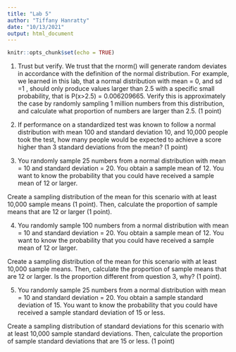 ```yaml
---
title: "Lab 5"
author: "Tiffany Hanratty"
date: "10/13/2021"
output: html_document
---
```


```r
knitr::opts_chunk$set(echo = TRUE)
```

1. Trust but verify. We trust that the rnorm() will generate random deviates in accordance with the definition of the normal distribution. For example, we learned in this lab, that a normal distribution with mean = 0, and sd =1 , should only produce values larger than 2.5 with a specific small probability, that is P(x>2.5) = 0.006209665. Verify this is approximately the case by randomly sampling 1 million numbers from this distribution, and calculate what proportion of numbers are larger than 2.5. (1 point)

2. If performance on a standardized test was known to follow a normal distribution with mean 100 and standard deviation 10, and 10,000 people took the test, how many people would be expected to achieve a score higher than 3 standard deviations from the mean? (1 point)

3. You randomly sample 25 numbers from a normal distribution with mean = 10 and standard deviation = 20. You obtain a sample mean of 12. You want to know the probability that you could have received a sample mean of 12 or larger.

Create a sampling distribution of the mean for this scenario with at least 10,000 sample means (1 point). Then, calculate the proportion of sample means that are 12 or larger (1 point).

4. You randomly sample 100 numbers from a normal distribution with mean = 10 and standard deviation = 20. You obtain a sample mean of 12. You want to know the probability that you could have received a sample mean of 12 or larger.

Create a sampling distribution of the mean for this scenario with at least 10,000 sample means. Then, calculate the proportion of sample means that are 12 or larger. Is the proportion different from question 3, why? (1 point).

5. You randomly sample 25 numbers from a normal distribution with mean = 10 and standard deviation = 20. You obtain a sample standard deviation of 15. You want to know the probability that you could have received a sample standard deviation of 15 or less.

Create a sampling distribution of standard deviations for this scenario with at least 10,000 sample standard deviations. Then, calculate the proportion of sample standard deviations that are 15 or less. (1 point)